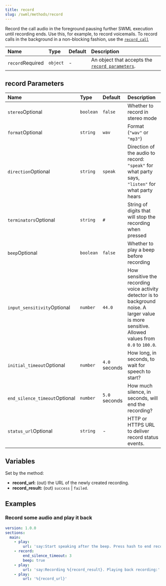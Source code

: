```yaml
---
title: record
slug: /swml/methods/record
---
```


Record the call audio in the foreground pausing further SWML execution until recording ends. Use this, for example, to record voicemails.
To record calls in the background in a non-blocking fashion, use the [`record_call`](./record_call.mdx)

| Name                                                   | Type     | Default | Description                                                           |
|:-------------------------------------------------------|:---------|:--------|:----------------------------------------------------------------------|
| `record`<span className="required-arg">Required</span> | `object` | -       | An object that accepts the [`record parameters`](#record-parameters). |

## **record Parameters**

| Name                                                                | Type      | Default       | Description                                                                                                                                         |
|:--------------------------------------------------------------------|:----------|:--------------|:----------------------------------------------------------------------------------------------------------------------------------------------------|
| `stereo`<span className="optional-arg">Optional</span>              | `boolean` | `false`       | Whether to record in stereo mode                                                                                                                    |
| `format`<span className="optional-arg">Optional</span>              | `string`  | `wav`         | Format (`"wav"` or `"mp3"`)                                                                                                                         |
| `direction`<span className="optional-arg">Optional</span>           | `string`  | `speak`       | Direction of the audio to record: `"speak"` for what party says, `"listen"` for what party hears                                                    |
| `terminators`<span className="optional-arg">Optional</span>         | `string`  | `#`           | String of digits that will stop the recording when pressed                                                                                          |
| `beep`<span className="optional-arg">Optional</span>                | `boolean` | `false`       | Whether to play a beep before recording                                                                                                             |
| `input_sensitivity`<span className="optional-arg">Optional</span>   | `number`  | `44.0`        | How sensitive the recording voice activity detector is to background noise. A larger value is more sensitive. Allowed values from `0.0` to `100.0`. |
| `initial_timeout`<span className="optional-arg">Optional</span>     | `number`  | `4.0` seconds | How long, in seconds, to wait for speech to start?                                                                                                  |
| `end_silence_timeout`<span className="optional-arg">Optional</span> | `number`  | `5.0` seconds | How much silence, in seconds, will end the recording?                                                                                               |
| `status_url`<span className="optional-arg">Optional</span>         | `string`  | -             | HTTP or HTTPS URL to deliver record status events.                                                                                               |

## **Variables**

Set by the method:

- **record_url:** (out) the URL of the newly created recording.
- **record_result:** (out) `success` | `failed`.

## **Examples**

### Record some audio and play it back

```yaml andJson
version: 1.0.0
sections:
  main:
    - play:
        url: 'say:Start speaking after the beep. Press hash to end recording.'
    - record:
        end_silence_timeout: 3
        beep: true
    - play:
        url: 'say:Recording %{record_result}. Playing back recording:'
    - play:
        url: '%{record_url}'
```
